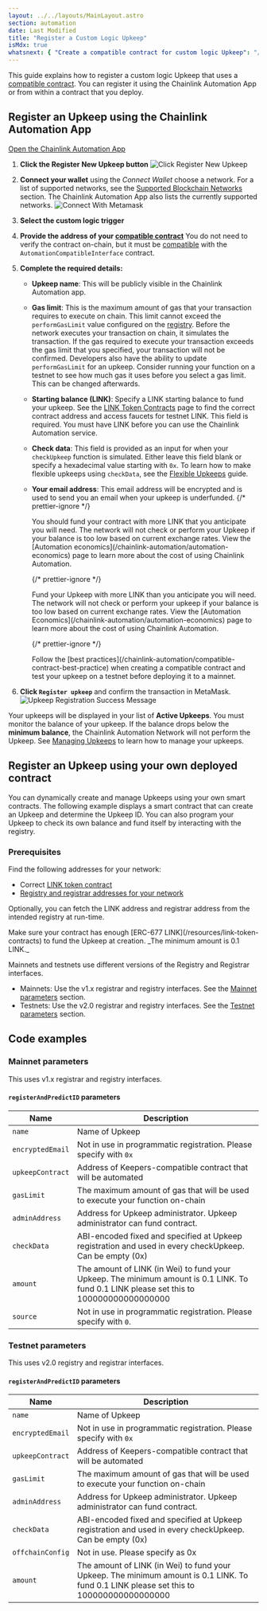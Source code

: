 ```yaml
---
layout: ../../layouts/MainLayout.astro
section: automation
date: Last Modified
title: "Register a Custom Logic Upkeep"
isMdx: true
whatsnext: { "Create a compatible contract for custom logic Upkeep": "/chainlink-automation/compatible-contracts/" }
---
```



This guide explains how to register a custom logic Upkeep that uses a [compatible contract](/chainlink-automation/compatible-contracts). You can register it using the Chainlink Automation App or from within a contract that you deploy.

## Register an Upkeep using the Chainlink Automation App

<div class="remix-callout">
  <a href="https://automation.chain.link">Open the Chainlink Automation App</a>
</div>

1. **Click the Register New Upkeep button**
   ![Click Register New Upkeep](/images/contract-devs/automation/auto-ui-home.png)

1. **Connect your wallet** using the _Connect Wallet_ choose a network. For a list of supported networks, see the [Supported Blockchain Networks](/chainlink-automation/supported-networks) section. The Chainlink Automation App also lists the currently supported networks.
   ![Connect With Metamask](/images/contract-devs/automation/auto-ui-wallet.png)

1. **Select the custom logic trigger**

1. **Provide the address of your [compatible contract](/chainlink-automation/compatible-contracts)** You do not need to verify the contract on-chain, but it must be [compatible](/chainlink-automation/compatible-contracts) with the `AutomationCompatibleInterface` contract.

1. **Complete the required details:**

   - **Upkeep name**: This will be publicly visible in the Chainlink Automation app.
   - **Gas limit**: This is the maximum amount of gas that your transaction requires to execute on chain. This limit cannot exceed the `performGasLimit` value configured on the [registry](/chainlink-automation/supported-networks/#configurations). Before the network executes your transaction on chain, it simulates the transaction. If the gas required to execute your transaction exceeds the gas limit that you specified, your transaction will not be confirmed. Developers also have the ability to update `performGasLimit` for an upkeep. Consider running your function on a testnet to see how much gas it uses before you select a gas limit. This can be changed afterwards.
   - **Starting balance (LINK)**: Specify a LINK starting balance to fund your upkeep. See the [LINK Token Contracts](/resources/link-token-contracts) page to find the correct contract address and access faucets for testnet LINK. This field is required. You must have LINK before you can use the Chainlink Automation service.
   - **Check data**: This field is provided as an input for when your `checkUpkeep` function is simulated. Either leave this field blank or specify a hexadecimal value starting with `0x`. To learn how to make flexible upkeeps using `checkData`, see the [Flexible Upkeeps](/chainlink-automation/flexible-upkeeps) guide.
   - **Your email address**: This email address will be encrypted and is used to send you an email when your upkeep is underfunded.
     {/* prettier-ignore */}

     <Aside type="tip" title="Funding Upkeep">
       You should fund your contract with more LINK that you anticipate you will need. The network will not check or
       perform your Upkeep if your balance is too low based on current exchange rates. View the [Automation
       economics](/chainlink-automation/automation-economics) page to learn more about the cost of using Chainlink
       Automation.
     </Aside>

     {/* prettier-ignore */}
     <Aside type="tip" title="ERC677 Link">
       Fund your Upkeep with more LINK than you anticipate you will need. The network will not check or perform your
       upkeep if your balance is too low based on current exchange rates. View the [Automation
       Economics](/chainlink-automation/automation-economics) page to learn more about the cost of using Chainlink
       Automation.
     </Aside>

     {/* prettier-ignore */}
     <Aside type="tip" title="Testing and best practices">
       Follow the [best practices](/chainlink-automation/compatible-contract-best-practice) when creating a
       compatible contract and test your upkeep on a testnet before deploying it to a mainnet.
     </Aside>

1. **Click `Register upkeep`** and confirm the transaction in MetaMask.
   ![Upkeep Registration Success Message](/images/contract-devs/automation/automation-registration-submitted.png)

Your upkeeps will be displayed in your list of **Active Upkeeps**. You must monitor the balance of your upkeep. If the balance drops below the **minimum balance**, the Chainlink Automation Network will not perform the Upkeep. See [Managing Upkeeps](/chainlink-automation/manage-upkeeps) to learn how to manage your upkeeps.

## Register an Upkeep using your own deployed contract

You can dynamically create and manage Upkeeps using your own smart contracts. The following example displays a smart contract that can create an Upkeep and determine the Upkeep ID. You can also program your Upkeep to check its own balance and fund itself by interacting with the registry.

### Prerequisites

Find the following addresses for your network:

- Correct [LINK token contract](/resources/link-token-contracts)
- [Registry and registrar addresses for your network](/chainlink-automation/supported-networks/#configurations)

Optionally, you can fetch the LINK address and registrar address from the intended registry at run-time.

<Aside type="note" title="Fund your contract">
  Make sure your contract has enough [ERC-677 LINK](/resources/link-token-contracts) to fund the Upkeep at creation.
  _The minimum amount is 0.1 LINK._
</Aside>

Mainnets and testnets use different versions of the Registry and Registrar interfaces.

- Mainnets: Use the v1.x registrar and registry interfaces. See the [Mainnet parameters](#mainnet-parameters) section.
- Testnets: Use the v2.0 registrar and registry interfaces. See the [Testnet parameters](#testnet-parameters) section.

## Code examples

### Mainnet parameters

This uses v1.x registrar and registry interfaces.

<CodeSample src="samples/Automation/UpkeepIDConsumerExamplev1.sol" />

#### `registerAndPredictID` parameters

| Name             | Description                                                                                                                             |
| ---------------- | --------------------------------------------------------------------------------------------------------------------------------------- |
| `name`           | Name of Upkeep                                                                                                                          |
| `encryptedEmail` | Not in use in programmatic registration. Please specify with `0x`                                                                       |
| `upkeepContract` | Address of Keepers-compatible contract that will be automated                                                                           |
| `gasLimit`       | The maximum amount of gas that will be used to execute your function on-chain                                                           |
| `adminAddress`   | Address for Upkeep administrator. Upkeep administrator can fund contract.                                                               |
| `checkData`      | ABI-encoded fixed and specified at Upkeep registration and used in every checkUpkeep. Can be empty (0x)                                 |
| `amount`         | The amount of LINK (in Wei) to fund your Upkeep. The minimum amount is 0.1 LINK. To fund 0.1 LINK please set this to 100000000000000000 |
| `source`         | Not in use in programmatic registration. Please specify with `0`.                                                                       |

### Testnet parameters

This uses v2.0 registry and registrar interfaces.

<CodeSample src="samples/Automation/UpkeepIDConsumerExample.sol" />

#### `registerAndPredictID` parameters

| Name             | Description                                                                                                                             |
| ---------------- | --------------------------------------------------------------------------------------------------------------------------------------- |
| `name`           | Name of Upkeep                                                                                                                          |
| `encryptedEmail` | Not in use in programmatic registration. Please specify with `0x`                                                                       |
| `upkeepContract` | Address of Keepers-compatible contract that will be automated                                                                           |
| `gasLimit`       | The maximum amount of gas that will be used to execute your function on-chain                                                           |
| `adminAddress`   | Address for Upkeep administrator. Upkeep administrator can fund contract.                                                               |
| `checkData`      | ABI-encoded fixed and specified at Upkeep registration and used in every checkUpkeep. Can be empty (0x)                                 |
| `offchainConfig` | Not in use. Please specify as 0x                                                                                                        |
| `amount`         | The amount of LINK (in Wei) to fund your Upkeep. The minimum amount is 0.1 LINK. To fund 0.1 LINK please set this to 100000000000000000 |
